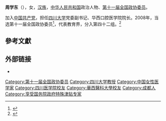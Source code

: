 '''周学东'''（{{bd|1957年||}}），女，[[汉族|汉族]]，[[中华人民共和国|中华人民共和国]]政治人物、[[第十一届全国政协委员|第十一届全国政协委员]]。

加入[[中国共产党|中国共产党]]，担任[[四川大学|四川大学]]党委副书记、华西口腔医学院院长。2008年，当选第十一届全国政协委员<ref>{{cite news|title=第十一届全国政协委员名单|url=http://www.indaa.com.cn/zt/2009qglh/zxzs/200903/t20090303_127573.html|accessdate=2013-04-09|newspaper=新华社北京1月25日电 中国人民政治协商会议第十一届全国委员会委员名单(共2237人，2008年1月25日政协第十届全国委员会常务委员会第二十次会议通过)|date=2008年1月25日|deadurl=yes|archiveurl=https://web.archive.org/web/20130928014403/http://www.indaa.com.cn/zt/2009qglh/zxzs/200903/t20090303_127573.html|archivedate=2013年9月28日}}</ref>，代表教育界，分入第四十二组。<ref>{{cite news|title=全国政协信息-周学东|url=http://www.cppcc.gov.cn/CMS/wylibary/showJcwyxtInfoWylibary.action?tabJcwyxt.guid=11W0014310&wytype=wjwy|accessdate=2013-04-09|newspaper=全国政协委员会|archive-date=2019-07-31|archive-url=https://web.archive.org/web/20190731155844/http://www.cppcc.gov.cn/CMS/wylibary/showJcwyxtInfoWylibary.action?tabJcwyxt.guid=11W0014310&wytype=wjwy|dead-url=no}}</ref>

==參考文獻==
{{reflist}}

== 外部链接 ==
* {{URL|https://www.hxkq.org/Html/News/Articles/10838.html|周学东}}
{{中国医学科学院学术咨询委员会口腔学部学部委员}}
{{Authority control}}
{{中国科学家小作品}}
[[Category:第十一届全国政协委员|Category:第十一届全国政协委员]]
[[Category:四川大学教授|Category:四川大学教授]]
[[Category:中国女性医学家|Category:中国女性医学家]]
[[Category:四川医学院校友|Category:四川医学院校友]]
[[Category:華西醫科大學校友|Category:華西醫科大學校友]]
[[Category:成都人|Category:成都人]]
[[Category:享受国务院政府特殊津贴专家|Category:享受国务院政府特殊津贴专家]]